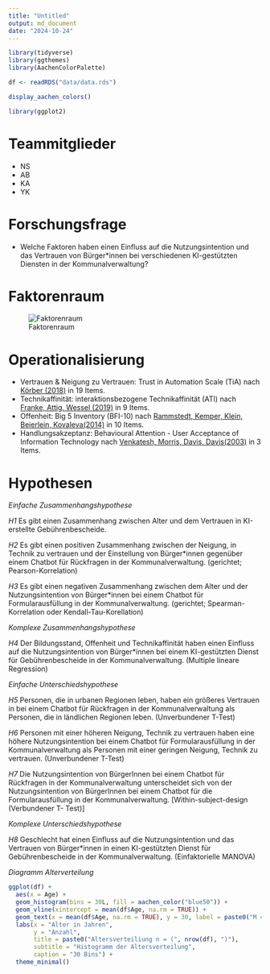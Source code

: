 ```yaml
---
title: "Untitled"
output: md_document
date: "2024-10-24"
---
```

```r
library(tidyverse)
library(ggthemes)
library(AachenColorPalette)

df <- readRDS("data/data.rds")

display_aachen_colors()

library(ggplot2)

```
# Teammitglieder
* NS
* AB
* KA
* YK

# Forschungsfrage
* Welche Faktoren haben einen Einfluss auf die Nutzungsintention und das Vertrauen von Bürger*innen bei verschiedenen KI-gestützten Diensten in der Kommunalverwaltung?


# Faktorenraum
![Faktorenraum](Readme_files/Faktorenraum_Gruppe 1.png)


# Operationalisierung

* Vertrauen & Neigung zu Vertrauen: Trust in Automation Scale (TiA) nach [Körber (2018)](https://link.springer.com/chapter/10.1007/978-3-319-96074-6_2 "Körber, M.(2018. Theoretical Considerations and Development of a Questionnaire to Measure Trust in Automation. In: Proceedings of the 20th Congress of the International Ergonomics Association (IEA 2018), Springer, Cham.") in 19 Items.
* Technikaffinität: interaktionsbezogene Technikaffinität (ATI) nach [Franke, Attig, Wessel (2019)](https://ati-scale.org/assets/scales/ati-scala_german_2022-02-25.pdf "Franke, Attig, Wessel(2019. Fragebogen zur interaktionsbezogenen Technikaffinität (ATI) (Affinity for Technology (ATI)Scale, Deutsche Version))") in 9 Items. 
* Offenheit: Big 5 Inventory (BFI-10) nach [Rammstedt, Kemper, Klein, Beierlein, Kovaleva(2014)](https://doi.org/10.6102/zis76 "Rammstedt, B., Kemper, C.J., Klein, M.C., Beierlein, C., Kovaleva, A.(2014. Big 5 Inventory)") in 10 Items.
* Handlungsakzeptanz: Behavioural Attention - User Acceptance of Information Technology nach [Venkatesh, Morris, Davis, Davis(2003)](https://www.jstor.org/stable/30036540 "Venkatesh, Morris, Davis, Davis(2003. User Acceptance of Information Technology") in 3 Items.

# Hypothesen

*Einfache Zusammenhangshypothese*

*H1* Es gibt einen Zusammenhang zwischen Alter und dem Vertrauen in KI-erstellte Gebührenbescheide.

*H2* Es gibt einen positiven Zusammenhang zwischen der Neigung, in Technik zu vertrauen und der Einstellung von Bürger*innen gegenüber einem Chatbot für Rückfragen in der Kommunalverwaltung. (gerichtet; Pearson-Korrelation)

*H3* Es gibt einen negativen Zusammenhang zwischen dem Alter und der Nutzungsintention von Bürger*innen bei einem Chatbot für Formularausfüllung in der Kommunalverwaltung. (gerichtet; Spearman-Korrelation oder Kendall-Tau-Korellation)

*Komplexe Zusammenhangshypothese*

*H4* Der Bildungsstand, Offenheit und Technikaffinität haben einen Einfluss auf die Nutzungsintention von Bürger*innen bei einem KI-gestützten Dienst für Gebührenbescheide in der Kommunalverwaltung. (Multiple lineare Regression) 

*Einfache Unterschiedshypothese*

*H5* Personen, die in urbanen Regionen leben, haben ein größeres Vertrauen in bei einem Chatbot für Rückfragen in der Kommunalverwaltung als Personen, die in ländlichen Regionen leben. (Unverbundener T-Test)

*H6* Personen mit einer höheren Neigung, Technik zu vertrauen haben eine höhere Nutzungsintention bei einem Chatbot für Formularausfüllung in der Kommunalverwaltung als Personen mit einer geringen Neigung, Technik zu vertrauen. (Unverbundener T-Test)


*H7*  Die Nutzungsintention von BürgerInnen bei einem Chatbot für Rückfragen in der Kommunalverwaltung unterscheidet sich von der Nutzungsintention von BürgerInnen bei einem Chatbot für die Formularausfüllung in der Kommunalverwaltung. [Within-subject-design (Verbundener T- Test)]


*Komplexe Unterschiedshypothese*

*H8* Geschlecht hat einen Einfluss auf die Nutzungsintention und das Vertrauen von Bürger*innen in einen KI-gestützten Dienst für Gebührenbescheide in der Kommunalverwaltung. (Einfaktorielle MANOVA)

*Diagramm Alterverteilung*

```r
ggplot(df) +
  aes(x = Age) +
  geom_histogram(bins = 30L, fill = aachen_color("blue50")) +
  geom_vline(xintercept = mean(df$Age, na.rm = TRUE)) +
  geom_text(x = mean(df$Age, na.rm = TRUE), y = 30, label = paste0("M = ", round(mean(df$Age, na.rm = TRUE), 2)), angle = 90 , vjust = 1.5) +
  labs(x = "Alter in Jahren", 
       y = "Anzahl", 
       title = paste0("Altersverteiliung n = (", nrow(df), ")"), 
       subtitle = "Histogramm der Altersverteilung", 
       caption = "30 Bins") +
  theme_minimal()
```


